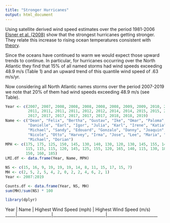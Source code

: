 ```yaml
---
title: "Stronger Hurricanes"
output: html_document
---
```


Using satellite derived wind speed estimates over the period 1981-2006 [Elsner et al. (2008)](http://myweb.fsu.edu/jelsner/PDF/Research/ElsnerKossinJagger2008.pdf) show that the strongest hurricanes getting stronger. They relate this increase to rising ocean temperatures consistent with [theory](https://www.nature.com/articles/nature03906).

Since the oceans have continued to warm we would expect those upward trends to continue. In particular, for hurricanes occurring over the North Atlantic they find that 15% of all named storms had wind speeds exceeding 48.9 m/s (Table 1) and an upward trend of this quantile wind speed of .63 m/s/yr.

Now considering all North Atlantic names storms over the period 2007-2019 we note that 20% of them had wind speeds exceeding 48.9 m/s (see Table).
```r
Year <- c(2007, 2007, 2008, 2008, 2008, 2008, 2008, 2009, 2009, 2010, 2010, 2010, 2010, 2010,
          2011, 2011, 2011, 2011, 2012, 2012, 2014, 2014, 2015, 2015, 2016, 2016, 2016, 2016,
          2017, 2017, 2017, 2017, 2017, 2017, 2018, 2018, 2019)
Name <- c("Dean", "Felix", "Bertha", "Gustav", "Ike", "Omar", "Paloma", "Bill", "Fred",
          "Danielle", "Earl", "Igor", "Julia", "Karl", "Irene", "Katia", "Ophelia", "Rina",
          "Michael", "Sandy", "Edouard", "Gonzalo", "Danny", "Joaquin", "Gaston", "Matthew",
          "Nicole", "Otto", "Harvey", "Irma", "Jose", "Lee", "Maria", "Ophelia", "Florence",
          "Michael", "Dorian")
MPH <- c(175, 175, 125, 150, 145, 130, 140, 130, 120, 130, 145, 155, 140, 125, 120, 140, 140,
         115, 115, 115, 120, 145, 125, 155, 120, 165, 140, 115, 130, 180, 155, 115, 175, 115, 
         150, 160, 185)
LMI.df <- data.frame(Year, Name, MPH)

NS <- c(15, 16, 9, 19, 19, 19, 14, 8, 11, 15, 17, 15, 7)
MH <- c(2, 5, 2, 5, 4, 2, 0, 2, 2, 4, 6, 2, 1)
Year <- 2007:2019

Counts.df <- data.frame(Year, NS, MH)
sum(MH)/sum(NS) * 100
```


```r
library(dplyr)
```





Year | Name            | Highest Wind Speed (mph) | Highest Wind Speed (m/s)
_____|_________________|__________________________|_________________________
